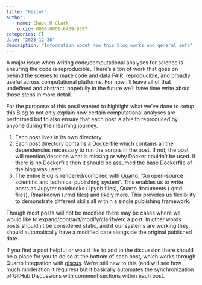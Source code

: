 ```yaml
---
title: "Hello!"
author:
  - name: Chase M Clark
    orcid: 0000-0001-6439-9397
categories: []
date: "2023-12-30"
description: "Information about how this blog works and general info"
---
```



A major issue when writing code/computational analyses for science is ensuring the code is reproducible. There's a ton of work that goes on behind the scenes to make code and data FAIR, reproducible, and broadly useful across computational platforms. For now I'll leave all of that undefined and abstract, hopefully in the future we'll have time write about those steps in more detail.

For the puropose of this postI wanted to highlight what we've done to setup this Blog to not only explain how certain computational analyses are performed but to also ensure that each post is able to reproduced by anyone during their learning journey.

1) Each post lives in its own directory.
2) Each post directory contains a Dockerfile which contains all the dependencies necessary to run the scripts in the post. If not, the post will mention/describe what is missing or why Docker couldn't be used. If there is no Dockerfile then it should be assumed the base Dockerfile of the blog was used.
3) The entire Blog is rendered/compiled with [Quarto](https://quarto.org), "An open-source scientific and technical publishing system". This enables us to write posts as Jupyter notebooks (.ipynb files), Quarto documents (.qmd files), Rmarkdown (.rmd files) and likely more. This provides us flexibility to demonstrate different skills all within a single publishing framework.

Though most posts will not be modified there may be cases where we would like to expand/contract/modify/clarify/etc a post. In other words posts shouldn't be considered static, and if our systems are working they should automatically have a modified date alongside the original published date.

If you find a post helpful or would like to add to the discussion there should be a place for you to do so at the bottom of each post, which works through Quarto integration with [giscus](https://github.com/giscus/giscus). We're still new to this (and will see how much moderation it requires) but it basically automates the synchronization of GitHub Discussions with comment sections within each post.